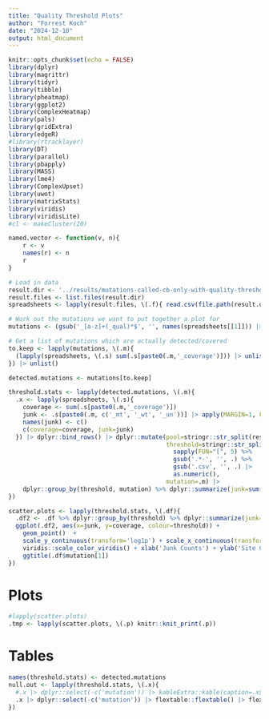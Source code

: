 ```yaml
---
title: "Quality Threshold Plots"
author: "Forrest Koch"
date: "2024-12-10"
output: html_document
---
```



```r
knitr::opts_chunk$set(echo = FALSE)
library(dplyr)
library(magrittr)
library(tidyr)
library(tibble)
library(pheatmap)
library(ggplot2)
library(ComplexHeatmap)
library(pals)
library(gridExtra)
library(edgeR)
#library(rtracklayer)
library(DT)
library(parallel)
library(pbapply)
library(MASS)
library(lme4)
library(ComplexUpset)
library(uwot)
library(matrixStats)
library(viridis)
library(viridisLite)
#cl <- makeCluster(20)

named.vector <- function(v, n){
    r <- v
    names(r) <- n
    r
}
```

```r
# Load in data
result.dir <- '../results/mutations-called-cb-only-with-quality-threshold_v2'
result.files <- list.files(result.dir)
spreadsheets <- lapply(result.files, \(.f){ read.csv(file.path(result.dir, .f))})
```

```r
# Work out the mutations we want to put together a plot for
mutations <- (gsub('_[a-z]+(_qual)*$', '', names(spreadsheets[[1]])) |> unique())[-1]

# Get a list of mutations which are actually detected/covered
to.keep <- lapply(mutations, \(.m){
  (lapply(spreadsheets, \(.s) sum(.s[paste0(.m,'_coverage')])) |> unlist() |> sum()) > 0
}) |> unlist()

detected.mutations <- mutations[to.keep]
```

```r
threshold.stats <- lapply(detected.mutations, \(.m){
  .x <- lapply(spreadsheets, \(.s){
    coverage <- sum(.s[paste0(.m,'_coverage')])
    junk <- .s[paste0(.m, c('_mt', '_wt', '_un'))] |> apply(MARGIN=1, FUN=min) |> sum()
    names(junk) <- c()
    c(coverage=coverage, junk=junk)
  }) |> dplyr::bind_rows() |> dplyr::mutate(pool=stringr::str_split(result.files, '_') |> sapply(FUN="[", 4),
                                            threshold=stringr::str_split(result.files, '_',) |> 
                                              sapply(FUN="[", 5) %>% 
                                              gsub('.*-', '', .) %>% 
                                              gsub('.csv', '', .) |> 
                                              as.numeric(),
                                            mutation=.m) |>
    dplyr::group_by(threshold, mutation) %>% dplyr::summarize(junk=sum(junk), coverage=sum(coverage), .groups='drop')
})
```

```r
scatter.plots <- lapply(threshold.stats, \(.df){
  .df2 <- .df %>% dplyr::group_by(threshold) %>% dplyr::summarize(junk=sum(junk), coverage=sum(coverage))
  ggplot(.df2, aes(x=junk, y=coverage, colour=threshold)) + 
    geom_point()  +
    scale_y_continuous(transform='log1p') + scale_x_continuous(transform='log1p', limits=c(0,max(.df2$junk))) +
    viridis::scale_color_viridis() + xlab('Junk Counts') + ylab('Site Coverage') +
    ggtitle(.df$mutation[1])
})
```

# Plots

```r
#lapply(scatter.plots)
.tmp <- lapply(scatter.plots, \(.p) knitr::knit_print(.p))
```

# Tables

```r
names(threshold.stats) <- detected.mutations
null.out <- lapply(threshold.stats, \(.x){
  #.x |> dplyr::select(-c('mutation')) |> kableExtra::kable(caption=.x$mutation[1]) |> kableExtra::kable_classic()
  .x |> dplyr::select(-c('mutation')) |> flextable::flextable() |> flextable::set_caption(.x$mutation[1]) |> knitr::knit_print() |> cat()
})
```